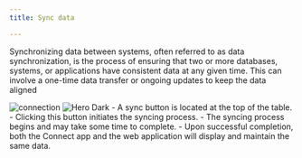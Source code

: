 ```yaml
---
title: Sync data

---
```


Synchronizing data between systems, often referred to as data synchronization, is the process of ensuring that two or more databases, systems, or applications have consistent data at any given time. This can involve a one-time data transfer or ongoing updates to keep the data aligned

<Steps>
  <Step title="Sync data">
   <img
  className="block dark:hidden"
  src="/images/img/sync.png"
  alt="connection"
/>
<img
  className="hidden dark:block"
  src="/images/img/sync-b.png"
  alt="Hero Dark"
/>
    - A sync button is located at the top of the table.
    - Clicking this button initiates the syncing process.
    - The syncing process begins and may take some time to complete.
    - Upon successful completion, both the Connect app and the web application will display and maintain the same data.

  </Step>


</Steps>







